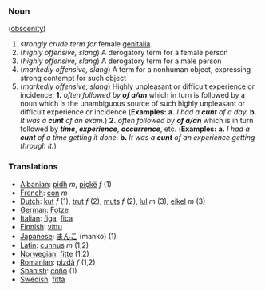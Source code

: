 ===Noun===
([[obscenity]])

# ''strongly crude term for'' female [[genitalia]].
# (''highly offensive, slang'') A derogatory term for a female person 
# (''highly offensive, slang'') A derogatory term for a male person
# (''markedly offensive, slang'') A term for a nonhuman object, expressing strong contempt for such object
# (''markedly offensive, slang'') Highly unpleasant or difficult experience or incidence: '''1.''' ''often followed by'' '''''of a/an''''' which in turn is followed by a noun which is the unambiguous source of such highly unpleasant or difficult experience or incidence ('''Examples:'''  '''a.''' ''I had a'' '''''cunt''''' ''of a day.'' '''b.''' ''It was a'' '''''cunt''''' ''of an exam.'') '''2.''' ''often followed by'' '''''of a/an''''' which is in turn followed by '''''time''''', '''''experience''''', '''''occurrence''''', etc. ('''Examples:'''  '''a.''' ''I had a'' '''''cunt''''' ''of a time getting it done.'' '''b.''' ''It was a'' '''''cunt''''' ''of an experience getting through it.'')

===Translations===
*[[Albanian]]:  [[pidh]] ''m'', [[piçkë]] ''f'' (1)
*[[French]]: [[con]] ''m''
*[[Dutch]]: [[kut]] ''f'' (1), [[trut]] ''f'' (2), [[muts]] ''f'' (2), [[lul]] ''m'' (3), [[eikel]] ''m'' (3)
*[[German]]: [[Fotze]]
*[[Italian]]: [[figa]], [[fica]]
*[[Finnish]]: [[vittu]]
*[[Japanese]]: [[まんこ]] (manko) (1)
*[[Latin]]: [[cunnus]] ''m'' (1,2)
*[[Norwegian]]: [[fitte]] (1,2)
*[[Romanian]]: [[pizdă]] ''f'' (1,2)
*[[Spanish]]: [[coño]] (1)
*[[Swedish]]: [[fitta]]